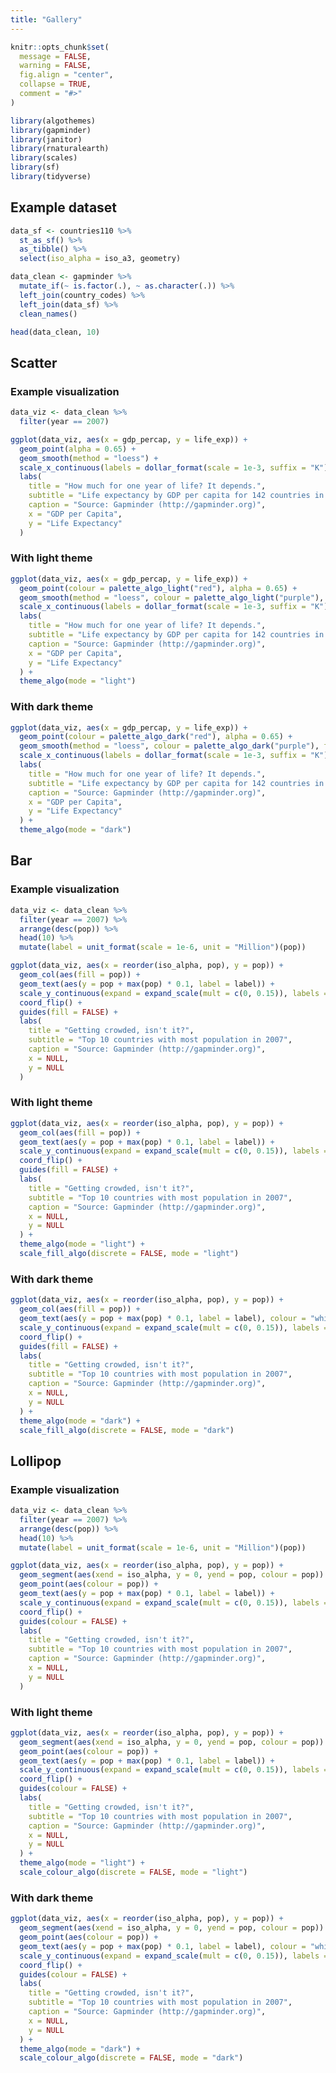```yaml
---
title: "Gallery"
---
```


```r
knitr::opts_chunk$set(
  message = FALSE,
  warning = FALSE,
  fig.align = "center",
  collapse = TRUE,
  comment = "#>"
)
```

```r
library(algothemes)
library(gapminder)
library(janitor)
library(rnaturalearth)
library(scales)
library(sf)
library(tidyverse)
```

## Example dataset

```r
data_sf <- countries110 %>% 
  st_as_sf() %>% 
  as_tibble() %>% 
  select(iso_alpha = iso_a3, geometry)

data_clean <- gapminder %>% 
  mutate_if(~ is.factor(.), ~ as.character(.)) %>% 
  left_join(country_codes) %>% 
  left_join(data_sf) %>% 
  clean_names()

head(data_clean, 10)
```

## Scatter

### Example visualization

```r
data_viz <- data_clean %>% 
  filter(year == 2007)

ggplot(data_viz, aes(x = gdp_percap, y = life_exp)) +
  geom_point(alpha = 0.65) +
  geom_smooth(method = "loess") +
  scale_x_continuous(labels = dollar_format(scale = 1e-3, suffix = "K")) +
  labs(
    title = "How much for one year of life? It depends.",
    subtitle = "Life expectancy by GDP per capita for 142 countries in 2007",
    caption = "Source: Gapminder (http://gapminder.org)",
    x = "GDP per Capita",
    y = "Life Expectancy"
  )
```

### With light theme

```r
ggplot(data_viz, aes(x = gdp_percap, y = life_exp)) +
  geom_point(colour = palette_algo_light("red"), alpha = 0.65) +
  geom_smooth(method = "loess", colour = palette_algo_light("purple"), fill = palette_algo_light("purple")) +
  scale_x_continuous(labels = dollar_format(scale = 1e-3, suffix = "K")) +
  labs(
    title = "How much for one year of life? It depends.",
    subtitle = "Life expectancy by GDP per capita for 142 countries in 2007",
    caption = "Source: Gapminder (http://gapminder.org)",
    x = "GDP per Capita",
    y = "Life Expectancy"
  ) +
  theme_algo(mode = "light")
```

### With dark theme

```r
ggplot(data_viz, aes(x = gdp_percap, y = life_exp)) +
  geom_point(colour = palette_algo_dark("red"), alpha = 0.65) +
  geom_smooth(method = "loess", colour = palette_algo_dark("purple"), fill = palette_algo_dark("purple")) +
  scale_x_continuous(labels = dollar_format(scale = 1e-3, suffix = "K")) +
  labs(
    title = "How much for one year of life? It depends.",
    subtitle = "Life expectancy by GDP per capita for 142 countries in 2007",
    caption = "Source: Gapminder (http://gapminder.org)",
    x = "GDP per Capita",
    y = "Life Expectancy"
  ) +
  theme_algo(mode = "dark")
```

## Bar

### Example visualization

```r
data_viz <- data_clean %>% 
  filter(year == 2007) %>% 
  arrange(desc(pop)) %>% 
  head(10) %>% 
  mutate(label = unit_format(scale = 1e-6, unit = "Million")(pop))

ggplot(data_viz, aes(x = reorder(iso_alpha, pop), y = pop)) +
  geom_col(aes(fill = pop)) +
  geom_text(aes(y = pop + max(pop) * 0.1, label = label)) +
  scale_y_continuous(expand = expand_scale(mult = c(0, 0.15)), labels = unit_format(scale = 1e-6, unit = "M")) +
  coord_flip() +
  guides(fill = FALSE) +
  labs(
    title = "Getting crowded, isn't it?",
    subtitle = "Top 10 countries with most population in 2007",
    caption = "Source: Gapminder (http://gapminder.org)",
    x = NULL,
    y = NULL
  )
```

### With light theme

```r
ggplot(data_viz, aes(x = reorder(iso_alpha, pop), y = pop)) +
  geom_col(aes(fill = pop)) +
  geom_text(aes(y = pop + max(pop) * 0.1, label = label)) +
  scale_y_continuous(expand = expand_scale(mult = c(0, 0.15)), labels = unit_format(scale = 1e-6, unit = "M")) +
  coord_flip() +
  guides(fill = FALSE) +
  labs(
    title = "Getting crowded, isn't it?",
    subtitle = "Top 10 countries with most population in 2007",
    caption = "Source: Gapminder (http://gapminder.org)",
    x = NULL,
    y = NULL
  ) +
  theme_algo(mode = "light") +
  scale_fill_algo(discrete = FALSE, mode = "light")
```

### With dark theme

```r
ggplot(data_viz, aes(x = reorder(iso_alpha, pop), y = pop)) +
  geom_col(aes(fill = pop)) +
  geom_text(aes(y = pop + max(pop) * 0.1, label = label), colour = "white") +
  scale_y_continuous(expand = expand_scale(mult = c(0, 0.15)), labels = unit_format(scale = 1e-6, unit = "M")) +
  coord_flip() +
  guides(fill = FALSE) +
  labs(
    title = "Getting crowded, isn't it?",
    subtitle = "Top 10 countries with most population in 2007",
    caption = "Source: Gapminder (http://gapminder.org)",
    x = NULL,
    y = NULL
  ) +
  theme_algo(mode = "dark") +
  scale_fill_algo(discrete = FALSE, mode = "dark")
```

## Lollipop

### Example visualization

```r
data_viz <- data_clean %>% 
  filter(year == 2007) %>% 
  arrange(desc(pop)) %>% 
  head(10) %>% 
  mutate(label = unit_format(scale = 1e-6, unit = "Million")(pop))

ggplot(data_viz, aes(x = reorder(iso_alpha, pop), y = pop)) +
  geom_segment(aes(xend = iso_alpha, y = 0, yend = pop, colour = pop)) +
  geom_point(aes(colour = pop)) +
  geom_text(aes(y = pop + max(pop) * 0.1, label = label)) +
  scale_y_continuous(expand = expand_scale(mult = c(0, 0.15)), labels = unit_format(scale = 1e-6, unit = "M")) +
  coord_flip() +
  guides(colour = FALSE) +
  labs(
    title = "Getting crowded, isn't it?",
    subtitle = "Top 10 countries with most population in 2007",
    caption = "Source: Gapminder (http://gapminder.org)",
    x = NULL,
    y = NULL
  )
```

### With light theme

```r
ggplot(data_viz, aes(x = reorder(iso_alpha, pop), y = pop)) +
  geom_segment(aes(xend = iso_alpha, y = 0, yend = pop, colour = pop)) +
  geom_point(aes(colour = pop)) +
  geom_text(aes(y = pop + max(pop) * 0.1, label = label)) +
  scale_y_continuous(expand = expand_scale(mult = c(0, 0.15)), labels = unit_format(scale = 1e-6, unit = "M")) +
  coord_flip() +
  guides(colour = FALSE) +
  labs(
    title = "Getting crowded, isn't it?",
    subtitle = "Top 10 countries with most population in 2007",
    caption = "Source: Gapminder (http://gapminder.org)",
    x = NULL,
    y = NULL
  ) +
  theme_algo(mode = "light") +
  scale_colour_algo(discrete = FALSE, mode = "light")
```

### With dark theme

```r
ggplot(data_viz, aes(x = reorder(iso_alpha, pop), y = pop)) +
  geom_segment(aes(xend = iso_alpha, y = 0, yend = pop, colour = pop)) +
  geom_point(aes(colour = pop)) +
  geom_text(aes(y = pop + max(pop) * 0.1, label = label), colour = "white") +
  scale_y_continuous(expand = expand_scale(mult = c(0, 0.15)), labels = unit_format(scale = 1e-6, unit = "M")) +
  coord_flip() +
  guides(colour = FALSE) +
  labs(
    title = "Getting crowded, isn't it?",
    subtitle = "Top 10 countries with most population in 2007",
    caption = "Source: Gapminder (http://gapminder.org)",
    x = NULL,
    y = NULL
  ) +
  theme_algo(mode = "dark") +
  scale_colour_algo(discrete = FALSE, mode = "dark")
```
